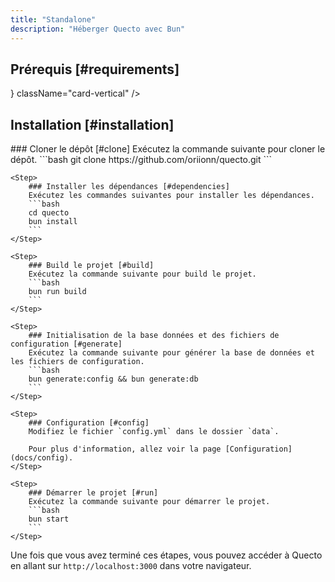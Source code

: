 ```yaml
---
title: "Standalone"
description: "Héberger Quecto avec Bun"
---
```


## Prérequis [#requirements]
<Cards>
    <Card title="Bun" icon={<SiBun color="#FEF0DF" />} className="card-vertical" />
</Cards>

## Installation [#installation]

<Steps>
    <Step>
        ### Cloner le dépôt [#clone]
        Exécutez la commande suivante pour cloner le dépôt.
        ```bash
        git clone https://github.com/oriionn/quecto.git
        ```
    </Step>

    <Step>
        ### Installer les dépendances [#dependencies]
        Exécutez les commandes suivantes pour installer les dépendances.
        ```bash
        cd quecto
        bun install
        ```
    </Step>

    <Step>
        ### Build le projet [#build]
        Exécutez la commande suivante pour build le projet.
        ```bash
        bun run build
        ```
    </Step>

    <Step>
        ### Initialisation de la base données et des fichiers de configuration [#generate]
        Exécutez la commande suivante pour générer la base de données et les fichiers de configuration.
        ```bash
        bun generate:config && bun generate:db
        ```
    </Step>

    <Step>
        ### Configuration [#config]
        Modifiez le fichier `config.yml` dans le dossier `data`.

        Pour plus d'information, allez voir la page [Configuration](docs/config).
    </Step>

    <Step>
        ### Démarrer le projet [#run]
        Exécutez la commande suivante pour démarrer le projet.
        ```bash
        bun start
        ```
    </Step>
</Steps>

Une fois que vous avez terminé ces étapes, vous pouvez accéder à Quecto en allant sur `http://localhost:3000` dans votre navigateur.